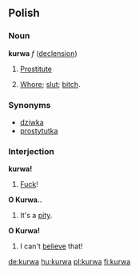 ==Polish==

===Noun===
'''kurwa''' ''f'' ([[Wiktionary Appendix:Polish hard feminine noun declension|declension]])

# [[prostitute|Prostitute]]
# {{cattag|offensive}} [[whore|Whore]]; [[slut]]; [[bitch]].

===Synonyms===
*[[dziwka]]
*[[prostytutka]]


===Interjection===
'''kurwa!''' 

# [[fuck|Fuck]]!

<!--These need to be moved to the respective pages-->

'''O Kurwa..''' 

# It's a [[pity]].

'''O Kurwa!'''

# I can't [[believe]] that!

[[de:kurwa]]
[[hu:kurwa]]
[[pl:kurwa]]
[[fi:kurwa]]